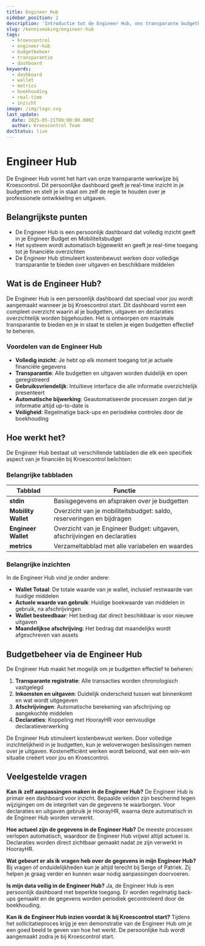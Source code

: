 ```yaml
---
title: Engineer Hub
sidebar_position: 2
description: 'Introductie tot de Engineer Hub, ons transparante budgetbeheersysteem.'
slug: /kennismaking/engineer-hub
tags:
  - kroescontrol
  - engineer-hub
  - budgetbeheer
  - transparantie
  - dashboard
keywords:
  - dashboard
  - wallet
  - metrics
  - boekhouding
  - real-time
  - inzicht
image: /img/logo.svg
last_update:
  date: 2025-05-21T00:00:00.000Z
  author: Kroescontrol Team
docStatus: live
---
```


# Engineer Hub

De Engineer Hub vormt het hart van onze transparante werkwijze bij Kroescontrol. Dit persoonlijke dashboard geeft je real-time inzicht in je budgetten en stelt je in staat om zelf de regie te houden over je professionele ontwikkeling en uitgaven.

## Belangrijkste punten

- De Engineer Hub is een persoonlijk dashboard dat volledig inzicht geeft in je Engineer Budget en Mobiliteitsbudget
- Het systeem wordt automatisch bijgewerkt en geeft je real-time toegang tot je financiële overzichten
- De Engineer Hub stimuleert kostenbewust werken door volledige transparantie te bieden over uitgaven en beschikbare middelen

## Wat is de Engineer Hub?

De Engineer Hub is een persoonlijk dashboard dat speciaal voor jou wordt aangemaakt wanneer je bij Kroescontrol start. Dit dashboard vormt een compleet overzicht waarin al je budgetten, uitgaven en declaraties overzichtelijk worden bijgehouden. Het is ontworpen om maximale transparantie te bieden en je in staat te stellen je eigen budgetten effectief te beheren.

### Voordelen van de Engineer Hub

- **Volledig inzicht**: Je hebt op elk moment toegang tot je actuele financiële gegevens
- **Transparantie**: Alle budgetten en uitgaven worden duidelijk en open geregistreerd
- **Gebruiksvriendelijk**: Intuïtieve interface die alle informatie overzichtelijk presenteert
- **Automatische bijwerking**: Geautomatiseerde processen zorgen dat je informatie altijd up-to-date is
- **Veiligheid**: Regelmatige back-ups en periodieke controles door de boekhouding

## Hoe werkt het?

De Engineer Hub bestaat uit verschillende tabbladen die elk een specifiek aspect van je financiën bij Kroescontrol belichten:

### Belangrijke tabbladen

| Tabblad             | Functie                                                                   |
| ------------------- | ------------------------------------------------------------------------- |
| **stdin**           | Basisgegevens en afspraken over je budgetten                              |
| **Mobility Wallet** | Overzicht van je mobiliteitsbudget: saldo, reserveringen en bijdragen     |
| **Engineer Wallet** | Overzicht van je Engineer Budget: uitgaven, afschrijvingen en declaraties |
| **metrics**         | Verzameltabblad met alle variabelen en waardes                            |

### Belangrijke inzichten

In de Engineer Hub vind je onder andere:

- **Wallet Totaal**: De totale waarde van je wallet, inclusief restwaarde van huidige middelen
- **Actuele waarde van gebruik**: Huidige boekwaarde van middelen in gebruik, na afschrijvingen
- **Wallet besteedbaar**: Het bedrag dat direct beschikbaar is voor nieuwe uitgaven
- **Maandelijkse afschrijving**: Het bedrag dat maandelijks wordt afgeschreven van assets

## Budgetbeheer via de Engineer Hub

De Engineer Hub maakt het mogelijk om je budgetten effectief te beheren:

1. **Transparante registratie**: Alle transacties worden chronologisch vastgelegd
2. **Inkomsten en uitgaven**: Duidelijk onderscheid tussen wat binnenkomt en wat wordt uitgegeven
3. **Afschrijvingen**: Automatische berekening van afschrijving op aangekochte middelen
4. **Declaraties**: Koppeling met HoorayHR voor eenvoudige declaratieverwerking

De Engineer Hub stimuleert kostenbewust werken. Door volledige inzichtelijkheid in je budgetten, kun je weloverwogen beslissingen nemen over je uitgaven. Kostenefficiënt werken wordt beloond, wat een win-win situatie creëert voor jou en Kroescontrol.

## Veelgestelde vragen

**Kan ik zelf aanpassingen maken in de Engineer Hub?**
De Engineer Hub is primair een dashboard voor inzicht. Bepaalde velden zijn beschermd tegen wijzigingen om de integriteit van de gegevens te waarborgen. Voor declaraties en uitgaven gebruik je HoorayHR, waarna deze automatisch in de Engineer Hub worden verwerkt.

**Hoe actueel zijn de gegevens in de Engineer Hub?**
De meeste processen verlopen automatisch, waardoor de Engineer Hub vrijwel altijd actueel is. Declaraties worden direct zichtbaar gemaakt nadat ze zijn verwerkt in HoorayHR.

**Wat gebeurt er als ik vragen heb over de gegevens in mijn Engineer Hub?**
Bij vragen of onduidelijkheden kun je altijd terecht bij Serge of Patriek. Zij helpen je graag verder en kunnen waar nodig aanpassingen doorvoeren.

**Is mijn data veilig in de Engineer Hub?**
Ja, de Engineer Hub is een persoonlijk dashboard met beperkte toegang. Er worden regelmatig back-ups gemaakt en de gegevens worden periodiek gecontroleerd door de boekhouding.

**Kan ik de Engineer Hub inzien voordat ik bij Kroescontrol start?**
Tijdens het sollicitatieproces krijg je een demonstratie van de Engineer Hub om je een goed beeld te geven van hoe het werkt. De persoonlijke hub wordt aangemaakt zodra je bij Kroescontrol start.
